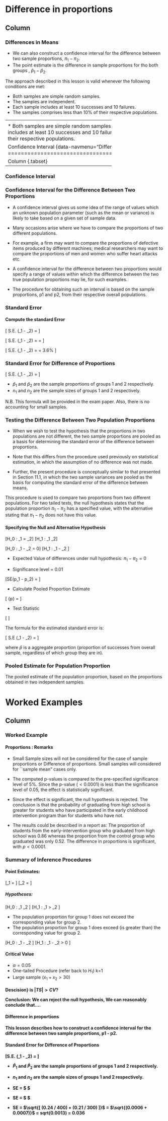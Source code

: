 Difference in proportions {data-navmenu="Inference Procedures"}
====================================================================

Column {.tabset}
-------------------------------------------------

### Differences in Means


* We can also construct a confidence interval for the difference between two sample proportions, $\pi_1 - \pi_2$. 
* The point estimate is the difference in sample proportions for tho both groups , $\hat{p}_1- \hat{p}_2$.
<p>

The approach described in this lesson is valid whenever the following conditions are met:


*  Both samples are simple random samples.
*  The samples are independent.
*  Each sample includes at least 10 successes and 10 failures.
*  The samples comprises less than 10\% of their respective populations.

-----------------------------------------------
<h4> Estimation Requirements</h4>
The approach described in this lesson is valid whenever the following conditions are met:


* Both samples are simple random samples.
* The samples are independent.
* Each sample includes at least 10 successes and 10 failures.
* The samples comprises less than 10\% of their respective populations.

Confidence Interval {data-navmenu="Difference In Proportions"}
====================================================================

Column {.tabset}
-------------------------------------------------


### Confidence Interval


### Confidence Interval for the Difference Between Two Proportions

*  A confidence interval gives us some idea of the range of values which an unknown population parameter (such as the mean or variance) is likely to take based on a given set of sample data.

*  Many occasions arise where we have to compare the proportions of two different populations. 
*  For example, a firm may want to compare the proportions of defective items produced by different machines; medical researchers may want to compare the proportions of men and women who suffer heart attacks etc. 
*  A confidence interval for the difference between two proportions would specify a range of values within which the difference between the two true population proportions may lie, for such examples.

*  The procedure for obtaining such an interval is based on the sample proportions, p1 and p2, from their respective overall populations.

### Standard Error

<h4> Compute the standard Error</h4>

\[ S.E. (\hat{p}_1 - \hat{p}_2) =
\sqrt{ \left[{\hat{p}_1 \times (1 - \hat{p}_1) \over n_1}\right] + \left[{\hat{p}_2 \times (1 - \hat{p}_2) \over n_2}\right] } \]

\[ S.E. (\hat{p}_1 - \hat{p}_2) =
\sqrt{ \left[{40 \times 60 \over 400}\right] + \left[{30 \times 70 \over 300}\right] }  = \sqrt{ \left[{2400 \over 400}\right] + \left[{2100\over 300}\right] } \]

\[ S.E. (\hat{p}_1 - \hat{p}_2)
= \sqrt{ 6 + 7 } = 3.6\% \]


### Standard Error for Difference of Proportions

\[ S.E. (\hat{p}_1 - \hat{p}_2) =
\sqrt{ \left[{\hat{p}_1 \times (1 - \hat{p}_1) \over n_1}\right] + \left[{\hat{p}_2 \times (1 - \hat{p}_2) \over n_2}\right] } \]

*  $\hat{p}_1$ and $\hat{p}_2$ are the sample proportions of groups 1 and 2 respectively.
*  $n_1$ and $n_2$ are the sample sizes of groups 1 and 2 respectively.

N.B. This formula will be provided in the exam paper. Also, there is no accounting for small samples.





### Testing the Difference Between Two Population Proportions

*  When we wish to test the hypothesis that the proportions in two populations are not different, the two sample proportions are pooled as a basis for determining the standard error of the
difference between proportions.

*  Note that this differs from the procedure used previously on statistical estimation, in which
the assumption of no difference was not made.

*  Further, the present procedure is conceptually similar to that presented in Section 11.1, in which the two sample variances are pooled as the basis for computing the standard error of the difference between means.




This procedure is used to compare two proportions from two different populations. For two tailed tests, the null hypothesis states that the population proportion $\pi_1-\pi_2$ has a specified value, with the alternative stating that  $\pi_1-\pi_2$ does not have this value. 



<h4> Specifying the Null and Alternative Hypothesis</h4>


\[H_0 : \pi_1 = \pi_2\]
\[H_1 : \pi_1 \neq \pi_2\]

\[H_0 : \pi_1 - \pi_2 = 0\]
\[H_1 : \pi_1 -  \pi_2 \neq 0\]




*  Expected Value of differences under null hypothesis: $\pi_1 - \pi_2 = 0$

*  Significance level = 0.01

\[SE(p_1 - p_2) = \sqrt{\bar{p}(1-\bar{p})\left( \frac{1}{n_1} + \frac{1}{n_2} \right)  }\]

*  Calculate Pooled Proportion Estimate

\[ \bar{p} = \frac{29 + 62}{1110 + 1553} \]

*  Test Statistic

\[ \frac{(p_1 - p_2) - (\pi_1 - \pi_2)}{SE(\pi_1 - \pi_2)} \]



The formula for the estimated standard error is:

\[ S.E (\hat{p}_1 - \hat{p}_2)  = \sqrt{\bar{p}(100- \bar{p}) \left( {1 \over n_1} + {1 \over n_2}  \right)} \]


where $\bar{p}$ is a aggregate proportion (proportion of successes from overall sample, regardless of which group they are in).

### Pooled Estimate for Population Proportion

The pooled estimate of the population proportion, based on the proportions obtained in two independent samples.





Worked Examples {data-navmenu="Difference In Proportions"}
====================================================================

Column {.tabset}
-------------------------------------------------




### Worked Example




<h4> Proportions : Remarks</h4>

*  Small Sample sizes will not be considered for the case of sample proportions or Difference of proportions. Small samples will considered for ``sample mean" cases only.

*  The computed p-values is compared to the pre-specified significance level of 5\%. Since the p-value ($<0.0001$) is less than the significance level of 0.05, the effect is statistically significant. 

*  Since the effect is significant, the null hypothesis is rejected. The conclusion is that the probability of graduating from high school is greater for students who have participated in the early childhood intervention program than for students who have not. 

*  The results could be described in a report as:
The proportion of students from the early-intervention group who graduated from high school was 0.86 whereas the proportion from the control group who graduated was only 0.52. The difference in proportions is significant, with $p < 0.0001$.


### Summary of Inference Procedures

<h4> Point Estimates:</h4>
\[\hat{p}_1 = \frac{x_1}{n_1}  \]
\[\hat{p}_2 = \frac{x_2}{n_2}  \]


<h5>Hypotheses:</h5>
\[H_0 : \qquad \pi_1 \leq \pi_2   \]
\[H_1 : \qquad \pi_1 > \pi_2   \]


*  The population proportion for group 1 does not exceed the corresponding value for group 2. 
*  The population proportion for group 1 does exceed (is greater than) the corresponding value for group 2.


\[H_0 : \qquad \pi_1 - \pi_2  \leq 0  \]
\[H_1 : \qquad \pi_1 - \pi_2 > 0   \]

<h4> Critical Value</h4>

*  $\alpha = 0.05$
*  One-tailed Procedure (refer back to $H_1$) k=1
*  Large sample ($x_1+x_2 > 30$)


<h4> Descision}
is $|TS| > CV$?

Conclusion: We can reject the null hypothesis, We can reasonably conclude that....




<h4> Difference in proportions<h4>
This lesson describes how to construct a confidence interval for the difference between two sample proportions, p1 - p2.




<h4> Standard Error for Difference of Proportions<h4>

\[S.E. (\hat{P}_1 - \hat{P}_2)  = \sqrt{ [P_1 \times (1 - P_1) / n_1] + [P_2 \times (1 - P_2) / n_2] } \] 

* $\hat{P}_1$ and $\hat{P}_2$ are the sample proportions of groups 1 and 2 respectively.
* $n_1$ and $n_2$ are the sample sizes of groups 1 and 2 respectively.



* SE = $\sqrt{ [p_1 \times (1 - p_1) / n_1] + [p_2 \times (1 - p_2) / n_2] } $
* SE = $\sqrt{ [0.40 \times 0.60 / 400] + [0.30 \times 0.70 / 300] } $
* SE  = $\sqrt{[ (0.24 / 400) + (0.21 / 300) ]}$ = $\sqrt{(0.0006 + 0.0007)}$ = sqrt(0.0013) = 0.036 
